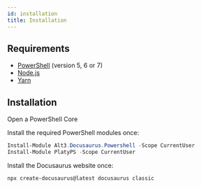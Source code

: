 ```yaml
---
id: installation
title: Installation
---
```


## Requirements

- [PowerShell](https://docs.microsoft.com/en-us/powershell/) (version 5, 6 or 7)
- [Node.js](https://nodejs.org/en/download/)
- [Yarn](https://yarnpkg.com/en/)

## Installation

Open a PowerShell Core

Install the required PowerShell modules once:

```powershell
Install-Module Alt3.Docusaurus.Powershell -Scope CurrentUser
Install-Module PlatyPS -Scope CurrentUser
```

Install the Docusaurus website once:

```powershell
npx create-docusaurus@latest docusaurus classic
```
